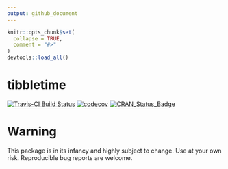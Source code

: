 ```yaml
---
output: github_document
---
```


<!-- README.md is generated from README.Rmd. Please edit that file -->

```r
knitr::opts_chunk$set(
  collapse = TRUE,
  comment = "#>"
)
devtools::load_all()
```

# tibbletime 

[![Travis-CI Build Status](https://travis-ci.org/business-science/tibbletime.svg?branch=master)](https://travis-ci.org/business-science/tibbletime.svg?branch=master)
[![codecov](https://codecov.io/gh/business-science/tibbletime/branch/master/graph/badge.svg)](https://codecov.io/gh/business-science/tibbletime)
[![CRAN_Status_Badge](http://www.r-pkg.org/badges/version/tibbletime)](https://cran.r-project.org/package=tibbletime)

# Warning

This package is in its infancy and highly subject to change. Use at your own risk. Reproducible bug reports are welcome.
